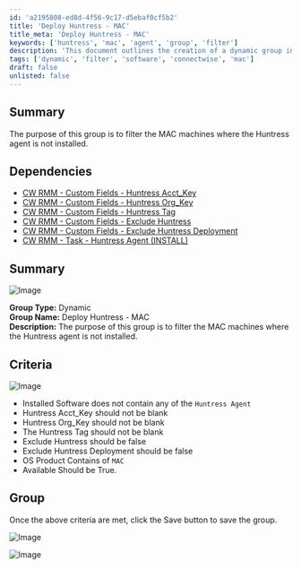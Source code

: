```yaml
---
id: 'a2195808-ed8d-4f56-9c17-d5ebaf0cf5b2'
title: 'Deploy Huntress - MAC'
title_meta: 'Deploy Huntress - MAC'
keywords: ['huntress', 'mac', 'agent', 'group', 'filter']
description: 'This document outlines the creation of a dynamic group in ConnectWise RMM that filters MAC machines where the Huntress agent is not installed. It includes dependencies, criteria for group membership, and instructions for saving the group.'
tags: ['dynamic', 'filter', 'software', 'connectwise', 'mac']
draft: false
unlisted: false
---
```

## Summary

The purpose of this group is to filter the MAC machines where the Huntress agent is not installed.

## Dependencies

- [CW RMM - Custom Fields - Huntress Acct_Key](https://proval.itglue.com/DOC-5078775-15293648)
- [CW RMM - Custom Fields - Huntress Org_Key](https://proval.itglue.com/DOC-5078775-15293647)
- [CW RMM - Custom Fields - Huntress Tag](https://proval.itglue.com/DOC-5078775-15293470)
- [CW RMM - Custom Fields - Exclude Huntress](https://proval.itglue.com/DOC-5078775-15294130)
- [CW RMM - Custom Fields - Exclude Huntress Deployment](https://proval.itglue.com/DOC-5078775-15294129)
- [CW RMM - Task - Huntress Agent (INSTALL)](https://proval.itglue.com/DOC-5078775-13684933)

## Summary

![Image](../../../static/img/Deploy-Huntress---Mac/image_1.png)

**Group Type:** Dynamic  
**Group Name:** Deploy Huntress - MAC  
**Description:** The purpose of this group is to filter the MAC machines where the Huntress agent is not installed.

## Criteria

![Image](../../../static/img/Deploy-Huntress---Mac/image_2.png)

- Installed Software does not contain any of the `Huntress Agent`
- Huntress Acct_Key should not be blank
- Huntress Org_Key should not be blank
- The Huntress Tag should not be blank
- Exclude Huntress should be false
- Exclude Huntress Deployment should be false
- OS Product Contains of `MAC`
- Available Should be True.

## Group

Once the above criteria are met, click the Save button to save the group.

![Image](../../../static/img/Deploy-Huntress---Mac/image_3.png)

![Image](../../../static/img/Deploy-Huntress---Mac/image_4.png)











